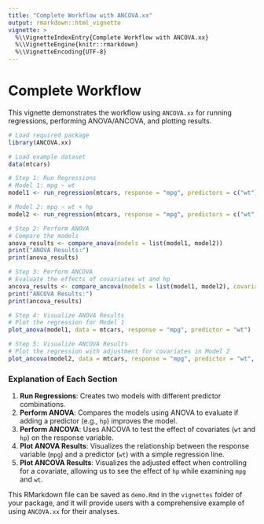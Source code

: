 ```yaml
---
title: "Complete Workflow with ANCOVA.xx"
output: rmarkdown::html_vignette
vignette: >
  %\\VignetteIndexEntry{Complete Workflow with ANCOVA.xx}
  %\\VignetteEngine{knitr::rmarkdown}
  %\\VignetteEncoding{UTF-8}
---
```


# Complete Workflow

This vignette demonstrates the workflow using `ANCOVA.xx` for running regressions, performing ANOVA/ANCOVA, and plotting results.

```r
# Load required package
library(ANCOVA.xx)

# Load example dataset
data(mtcars)

# Step 1: Run Regressions
# Model 1: mpg ~ wt
model1 <- run_regression(mtcars, response = "mpg", predictors = c("wt"))

# Model 2: mpg ~ wt + hp
model2 <- run_regression(mtcars, response = "mpg", predictors = c("wt", "hp"))

# Step 2: Perform ANOVA
# Compare the models
anova_results <- compare_anova(models = list(model1, model2))
print("ANOVA Results:")
print(anova_results)

# Step 3: Perform ANCOVA
# Evaluate the effects of covariates wt and hp
ancova_results <- compare_ancova(models = list(model1, model2), covariates = c("wt", "hp"), data = mtcars)
print("ANCOVA Results:")
print(ancova_results)

# Step 4: Visualize ANOVA Results
# Plot the regression for Model 1
plot_anova(model1, data = mtcars, response = "mpg", predictor = "wt")

# Step 5: Visualize ANCOVA Results
# Plot the regression with adjustment for covariates in Model 2
plot_ancova(model2, data = mtcars, response = "mpg", predictor = "wt", covariate = "hp")

```

### Explanation of Each Section

1. **Run Regressions**: Creates two models with different predictor combinations.
2. **Perform ANOVA**: Compares the models using ANOVA to evaluate if adding a predictor (e.g., `hp`) improves the model.
3. **Perform ANCOVA**: Uses ANCOVA to test the effect of covariates (`wt` and `hp`) on the response variable.
4. **Plot ANOVA Results**: Visualizes the relationship between the response variable (`mpg`) and a predictor (`wt`) with a simple regression line.
5. **Plot ANCOVA Results**: Visualizes the adjusted effect when controlling for a covariate, allowing us to see the effect of `hp` while examining `mpg` and `wt`.

This RMarkdown file can be saved as `demo.Rmd` in the `vignettes` folder of your package, and it will provide users with a comprehensive example of using `ANCOVA.xx` for their analyses.
